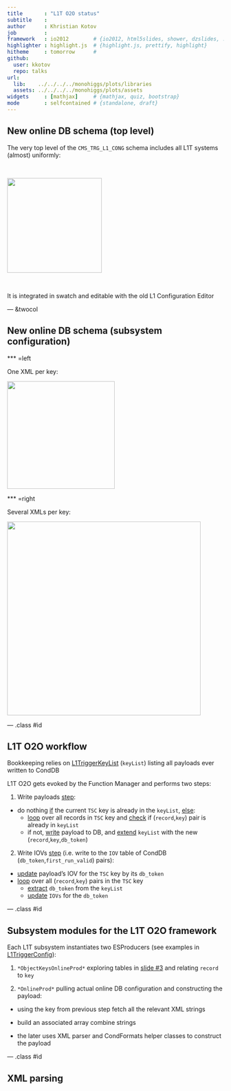 ```yaml
---
title       : "L1T O2O status"
subtitle    : 
author      : Khristian Kotov
job         : 
framework   : io2012        # {io2012, html5slides, shower, dzslides, ...}
highlighter : highlight.js  # {highlight.js, prettify, highlight}
hitheme     : tomorrow      # 
github:
  user: kkotov 
  repo: talks
url:
  lib:    ../../../../monohiggs/plots/libraries
  assets: ../../../../monohiggs/plots/assets
widgets     : [mathjax]     # {mathjax, quiz, bootstrap}
mode        : selfcontained # {standalone, draft}
---
```


## New online DB schema (top level)

The very top level of the `CMS_TRG_L1_CONG` schema includes all L1T systems (almost) uniformly:

<br>

<img class=center src=schema.svg height=220>

<br>

It is integrated in swatch and editable with the old L1 Configuration Editor


--- &twocol

## New online DB schema (subsystem configuration)

*** =left

One XML per key:

<img class=center src=subsys1.svg height=250>

*** =right

Several XMLs per key:

<img class=center src=subsys2.svg height=450>


--- .class #id

## L1T O2O workflow

Bookkeeping relies on [L1TriggerKeyList](https://github.com/kkotov/l1o2o/blob/master/CondFormats/L1TObjects/interface/L1TriggerKeyListExt.h)
(`keyList`) listing all payloads ever written to CondDB

L1T O2O gets evoked by the Function Manager and performs two steps:

1) Write payloads [step](https://github.com/kkotov/l1o2o/blob/master/CondTools/L1TriggerExt/scripts/runL1-O2O-iov.sh#L49):

* do nothing [if](https://github.com/kkotov/l1o2o/blob/master/CondTools/L1TriggerExt/scripts/runL1-O2O-iov.sh#L46) the current `TSC` key is already in the `keyList`, [else](https://github.com/kkotov/l1o2o/blob/master/CondTools/L1TriggerExt/plugins/L1CondDBPayloadWriterExt.cc#L67):
  * [loop](https://github.com/kkotov/l1o2o/blob/master/CondTools/L1TriggerExt/plugins/L1CondDBPayloadWriterExt.cc#L112) over all records in `TSC` key
and [check](https://github.com/kkotov/l1o2o/blob/master/CondTools/L1TriggerExt/plugins/L1CondDBPayloadWriterExt.cc#L124) if 
(`record`,`key`) pair is already in `keyList`
  * if not, [write](https://github.com/kkotov/l1o2o/blob/master/CondTools/L1TriggerExt/plugins/L1CondDBPayloadWriterExt.cc#L143) payload to
    DB, and [extend](https://github.com/kkotov/l1o2o/blob/master/CondTools/L1TriggerExt/plugins/L1CondDBPayloadWriterExt.cc#L164) `keyList` with the new (`record`,`key`,`db_token`)

2) Write IOVs [step](https://github.com/kkotov/l1o2o/blob/master/CondTools/L1TriggerExt/scripts/runL1-O2O-iov.sh#L59) (i.e. write to the `IOV` table of CondDB (`db_token`,`first_run_valid`) pairs):

* [update](https://github.com/kkotov/l1o2o/blob/master/CondTools/L1TriggerExt/plugins/L1CondDBIOVWriterExt.cc#L81) payload's IOV for the `TSC` key by its `db_token`
* [loop](https://github.com/kkotov/l1o2o/blob/master/CondTools/L1TriggerExt/plugins/L1CondDBIOVWriterExt.cc#L134) over all (`record`,`key`) pairs in the `TSC` key
  * [extract](https://github.com/kkotov/l1o2o/blob/master/CondTools/L1TriggerExt/plugins/L1CondDBIOVWriterExt.cc#L165) `db_token` from the `keyList`
  * [update](https://github.com/kkotov/l1o2o/blob/master/CondTools/L1TriggerExt/plugins/L1CondDBIOVWriterExt.cc#L177) `IOVs` for the `db_token`

--- .class #id

## Subsystem modules for the L1T O2O framework

Each L1T subsystem instantiates two ESProducers (see examples in [L1TriggerConfig](https://github.com/kkotov/l1o2o/tree/master/L1TriggerConfig)): 

1) `*ObjectKeysOnlineProd*` exploring tables in [slide #3](index.html#3) and relating `record` to `key`

2) `*OnlineProd*` pulling actual online DB configuration and constructing the payload:
  * using the key from previous step fetch all the relevant XML strings
  * build an associated array  combine strings 

  * the later uses XML parser and CondFormats helper classes to construct the payload



--- .class #id

## XML parsing




